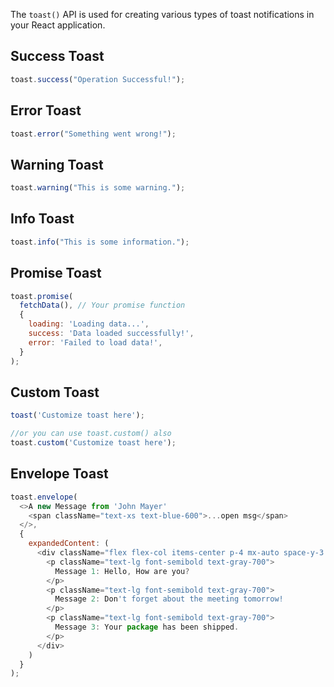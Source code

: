 The `toast()` API is used for creating various types of toast notifications in your React application.

## Success Toast
```javascript
toast.success("Operation Successful!");
```

## Error Toast
```javascript
toast.error("Something went wrong!");
```

## Warning Toast
```javascript
toast.warning("This is some warning.");
```

## Info Toast
```javascript
toast.info("This is some information.");
```

## Promise Toast
```javascript
toast.promise(
  fetchData(), // Your promise function
  {
    loading: 'Loading data...',
    success: 'Data loaded successfully!',
    error: 'Failed to load data!',
  }
);
```

## Custom Toast
```javascript
toast('Customize toast here');

//or you can use toast.custom() also
toast.custom('Customize toast here');
```

## Envelope Toast
```javascript
toast.envelope(
  <>A new Message from 'John Mayer' 
    <span className="text-xs text-blue-600">...open msg</span>
  </>,
  {
    expandedContent: (
      <div className="flex flex-col items-center p-4 mx-auto space-y-3 w-80">
        <p className="text-lg font-semibold text-gray-700">
          Message 1: Hello, How are you?
        </p>
        <p className="text-lg font-semibold text-gray-700">
          Message 2: Don't forget about the meeting tomorrow!
        </p>
        <p className="text-lg font-semibold text-gray-700">
          Message 3: Your package has been shipped.
        </p>
      </div>
    )
  }
);
```